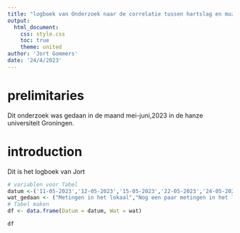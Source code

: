 ```yaml
---
title: "logboek van Onderzoek naar de correlatie tussen hartslag en muziek"
output:
  html_document:
    css: style.css
    toc: true
    theme: united
author: 'Jort Gommers'
date: '24/4/2023'
---
```


# prelimitaries

Dit onderzoek was gedaan in de maand mei-juni,2023 in de hanze universiteit Groningen.

# introduction
Dit is het logboek van Jort 

```r
# variablen voor Tabel
datum <-('11-05-2023','12-05-2023','15-05-2023','22-05-2023','24-05-2023','31-05-2023','5-06-2023','9-06-2023','10-06-2023','12-06-2023')
wat_gedaan <- ("Metingen in het lokaal","Nog een paar metingen in het lokaal","Metingen buiten het lokaal","grafieken gemaakt",'diff aangemaakt in csv','Tests gemaakt van Data','inleiding artikel gemaakt','Bezig met methode','Methode afgemaakt','bezig met logboek en resultaat bespreken')
# Tabel maken
df <- data.frame(Datum = datum, Wat = wat)

df
```

